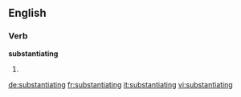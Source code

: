 ==English==

===Verb===
'''substantiating'''

# {{present participle of|substantiate}}

[[de:substantiating]]
[[fr:substantiating]]
[[it:substantiating]]
[[vi:substantiating]]